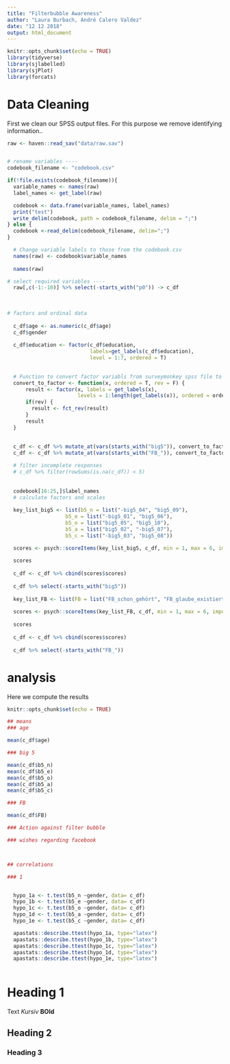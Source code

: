 ```yaml
---
title: "Filterbubble Awareness"
author: "Laura Burbach, André Calero Valdez"
date: "12 12 2018"
output: html_document
---
```


```r
knitr::opts_chunk$set(echo = TRUE)
library(tidyverse)
library(sjlabelled)
library(sjPlot)
library(forcats)
```

# Data Cleaning
First we clean our SPSS output files. For this purpose we remove identifying information..
```r
raw <- haven::read_sav("data/raw.sav")


# rename variables ---- 
codebook_filename <- "codebook.csv"

if(!file.exists(codebook_filename)){
  variable_names <- names(raw)
  label_names <- get_label(raw)

  codebook <- data.frame(variable_names, label_names)
  print("test")
  write_delim(codebook, path = codebook_filename, delim = ";")
} else {
  codebook <-read_delim(codebook_filename, delim=";")
}

  # Change variable labels to those from the codebook.csv
  names(raw) <- codebook$variable_names
  
  names(raw)

# select required variables ----
  raw[,c(-1:-10)] %>% select(-starts_with("p0")) -> c_df
  
  
  
# factors and ordinal data
  
  c_df$age <- as.numeric(c_df$age)
  c_df$gender
 
  c_df$education <- factor(c_df$education, 
                           labels=get_labels(c_df$education), 
                           level = 1:7, ordered = T)

  
  # Function to convert factor variabls from surveymonkey spss file to usable factors
  convert_to_factor <- function(x, ordered = T, rev = F) {
      result <- factor(x, labels = get_labels(x), 
                       levels = 1:length(get_labels(x)), ordered = ordered )
      if(rev) {
        result <- fct_rev(result)
      }
      result
  }
  
  
  c_df <- c_df %>% mutate_at(vars(starts_with("big5")), convert_to_factor, rev = T )
  c_df <- c_df %>% mutate_at(vars(starts_with("FB_")), convert_to_factor, rev = T )

  # filter incomplete responses
  # c_df %>% filter(rowSums(is.na(c_df)) < 5)
  
  
  codebook[16:25,]$label_names
  # calculate factors and scales
  
  key_list_big5 <- list(b5_n = list("-big5_04", "big5_09"),
                   b5_e = list("-big5_01", "big5_06"),
                   b5_o = list("big5_05", "big5_10"),
                   b5_a = list("big5_02", "-big5_07"),
                   b5_c = list("-big5_03", "big5_08"))

  scores <- psych::scoreItems(key_list_big5, c_df, min = 1, max = 6, impute = "mean")  
  
  scores
  
  c_df <- c_df %>% cbind(scores$scores) 
  
  c_df %>% select(-starts_with("big5"))
  
  key_list_FB <- list(FB = list("FB_schon_gehört", "FB_glaube_existiert", "FB_betrifft_persönlich", "FB_Problem", "FB_interessante_Beiträge", "FB_bewusstes_Vorgehen"))
  
  scores <- psych::scoreItems(key_list_FB, c_df, min = 1, max = 6, impute = "mean")  
  
  scores
  
  c_df <- c_df %>% cbind(scores$scores) 
  
  c_df %>% select(-starts_with("FB_"))

```

# analysis
Here we compute the results
```r
knitr::opts_chunk$set(echo = TRUE)

## means
### age

mean(c_df$age)

### big 5 

mean(c_df$b5_n)
mean(c_df$b5_e)
mean(c_df$b5_o)
mean(c_df$b5_a)
mean(c_df$b5_c)

### FB

mean(c_df$FB)

### Action against filter bubble 

### wishes regarding facebook



## correlations

### 1


  hypo_1a <- t.test(b5_n ~gender, data= c_df)
  hypo_1b <- t.test(b5_e ~gender, data= c_df)
  hypo_1c <- t.test(b5_o ~gender, data= c_df)
  hypo_1d <- t.test(b5_a ~gender, data= c_df)
  hypo_1e <- t.test(b5_c ~gender, data= c_df)

  apastats::describe.ttest(hypo_1a, type="latex")
  apastats::describe.ttest(hypo_1b, type="latex")
  apastats::describe.ttest(hypo_1c, type="latex")  
  apastats::describe.ttest(hypo_1d, type="latex")  
  apastats::describe.ttest(hypo_1e, type="latex")  
  

```










# Heading 1
Text  *Kursiv* **BOld**

## Heading 2

### Heading 3






